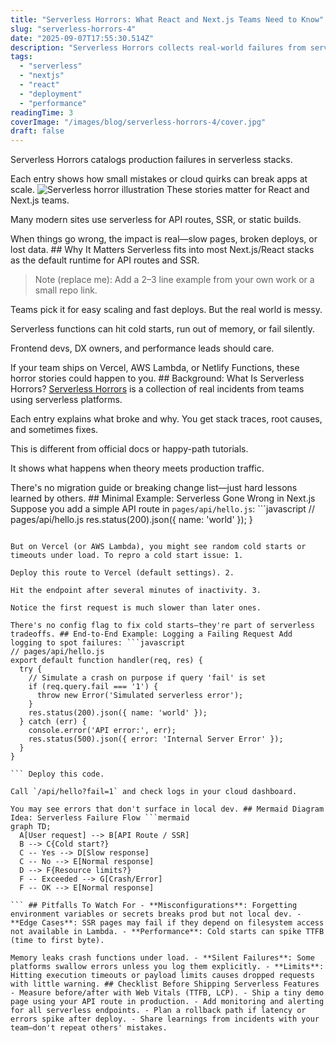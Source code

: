 ```yaml
---
title: "Serverless Horrors: What React and Next.js Teams Need to Know"
slug: "serverless-horrors-4"
date: "2025-09-07T17:55:30.514Z"
description: "Serverless Horrors collects real-world failures from serverless deployments. Learn why these issues matter for React/Next.js teams, how to spot them, and how..."
tags:
  - "serverless"
  - "nextjs"
  - "react"
  - "deployment"
  - "performance"
readingTime: 3
coverImage: "/images/blog/serverless-horrors-4/cover.jpg"
draft: false
---
```


Serverless Horrors catalogs production failures in serverless stacks.

Each entry shows how small mistakes or cloud quirks can break apps at scale. ![Serverless horror illustration](/images/blog/serverless-horrors/cover.jpg) These stories matter for React and Next.js teams.

Many modern sites use serverless for API routes, SSR, or static builds.

When things go wrong, the impact is real—slow pages, broken deploys, or lost data. ## Why It Matters Serverless fits into most Next.js/React stacks as the default runtime for API routes and SSR.

> Note (replace me): Add a 2–3 line example from your own work or a small repo link.

Teams pick it for easy scaling and fast deploys. But the real world is messy.

Serverless functions can hit cold starts, run out of memory, or fail silently.

Frontend devs, DX owners, and performance leads should care.

If your team ships on Vercel, AWS Lambda, or Netlify Functions, these horror stories could happen to you. ## Background: What Is Serverless Horrors? [Serverless Horrors](https://serverlesshorrors.com/) is a collection of real incidents from teams using serverless platforms.

Each entry explains what broke and why. You get stack traces, root causes, and sometimes fixes.

This is different from official docs or happy-path tutorials.

It shows what happens when theory meets production traffic.

There's no migration guide or breaking change list—just hard lessons learned by others. ## Minimal Example: Serverless Gone Wrong in Next.js Suppose you add a simple API route in `pages/api/hello.js`: ```javascript
// pages/api/hello.js
  res.status(200).json({ name: 'world' });
}

``` It works locally.

But on Vercel (or AWS Lambda), you might see random cold starts or timeouts under load. To repro a cold start issue: 1.

Deploy this route to Vercel (default settings). 2.

Hit the endpoint after several minutes of inactivity. 3.

Notice the first request is much slower than later ones.

There's no config flag to fix cold starts—they're part of serverless tradeoffs. ## End-to-End Example: Logging a Failing Request Add logging to spot failures: ```javascript
// pages/api/hello.js
export default function handler(req, res) {
  try {
    // Simulate a crash on purpose if query 'fail' is set
    if (req.query.fail === '1') {
      throw new Error('Simulated serverless error');
    }
    res.status(200).json({ name: 'world' });
  } catch (err) {
    console.error('API error:', err);
    res.status(500).json({ error: 'Internal Server Error' });
  }
}

``` Deploy this code.

Call `/api/hello?fail=1` and check logs in your cloud dashboard.

You may see errors that don't surface in local dev. ## Mermaid Diagram Idea: Serverless Failure Flow ```mermaid
graph TD;
  A[User request] --> B[API Route / SSR]
  B --> C{Cold start?}
  C -- Yes --> D[Slow response]
  C -- No --> E[Normal response]
  D --> F{Resource limits?}
  F -- Exceeded --> G[Crash/Error]
  F -- OK --> E[Normal response]

``` ## Pitfalls To Watch For - **Misconfigurations**: Forgetting environment variables or secrets breaks prod but not local dev. - **Edge Cases**: SSR pages may fail if they depend on filesystem access not available in Lambda. - **Performance**: Cold starts can spike TTFB (time to first byte).

Memory leaks crash functions under load. - **Silent Failures**: Some platforms swallow errors unless you log them explicitly. - **Limits**: Hitting execution timeouts or payload limits causes dropped requests with little warning. ## Checklist Before Shipping Serverless Features - Measure before/after with Web Vitals (TTFB, LCP). - Ship a tiny demo page using your API route in production. - Add monitoring and alerting for all serverless endpoints. - Plan a rollback path if latency or errors spike after deploy. - Share learnings from incidents with your team—don't repeat others' mistakes.